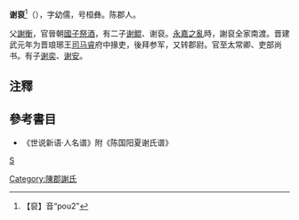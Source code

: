 '''谢裒'''<ref>【裒】音“pou2”</ref>（{{bd|?||?|}}），字幼儒，号桓彝。陈郡人。

父[[謝衡|謝衡]]，官晉朝[[國子祭酒|國子祭酒]]，有二子[[谢鲲|谢鲲]]、谢裒。[[永嘉之亂|永嘉之亂]]時，謝裒全家南渡。晋建武元年为晋琅琊王[[司马睿|司马睿]]府中掾吏，後拜参军，又转郡尉。官至太常卿、吏部尚书。有子[[谢奕|谢奕]]、[[谢安|谢安]]。

== 注釋 ==
{{reflist}}

== 參考書目 ==
*《世说新语·人名谱》附《陈国阳夏谢氏谱》
[[category:晉朝政治人物|S]]
[[Category:陳郡謝氏|Category:陳郡謝氏]]